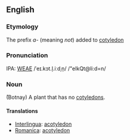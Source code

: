 ==English==
===Etymology===
The prefix ''a-'' (meaning ''not'') added to [[cotyledon]]

===Pronunciation===
IPA: [[WEAE]] /ˈeɪ.kɔt.l̩.iːdˌn̩/ 
/"eIkQt@li:d=n/

===Noun===
̄(Botnay) A plant that has no [[cotyledon]]s.

==== Translations ====
*[[Interlingua]]: [[acotyledon]]
*[[Romanica]]: [[acotyledon]]